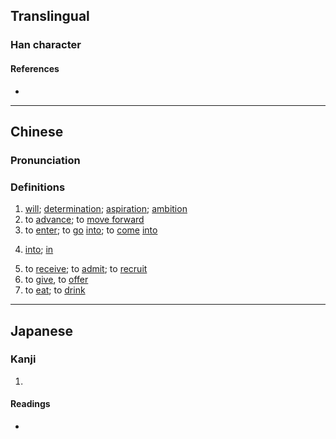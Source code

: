 {{character info/new}}
==Translingual==

===Han character===
{{Han char|rn=15|rad=冫|as=06|sn=8|four=|canj=IMLQ|ids=⿰冫聿}}

====References====
* {{Han ref|kx=0132.180|dkj=01640|dj=0296.070|hdz=10297.140|uh=51BF|ud=20927}}

----

==Chinese==
{{zh-forms}}

===Pronunciation===
{{zh-pron
|m=jiān
|c=zin1
|mc=
|oc=
|ma=
|cat=n,v,prep
}}

===Definitions===
{{zh-hanzi}}

# [[will]]; [[determination]]; [[aspiration]]; [[ambition]]
# to [[advance]]; to [[move forward]]
# to [[enter]]; to [[go]] [[into]]; to [[come]] [[into]]
# {{qualifier|used after a verb}} [[into]]; [[in]]
# to [[receive]]; to [[admit]]; to [[recruit]]
# to [[give]], to [[offer]] {{qualifier|advice}}
# to [[eat]]; to [[drink]]

----

==Japanese==

===Kanji===
{{ja-kanji|grade=|rs=冫06}}

# {{rfdef|ja|sort=冫06}}

====Readings====
* {{ja-readings|on=[[せん]] (sen)|kun=[[すすむ]] (susumu)}}